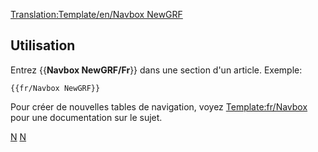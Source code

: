 [[Translation:Template/en/Navbox NewGRF]]
<noinclude>
</noinclude>{{fr/Navbox|navbar = off
|state = off

|name  = NewGRF
|group1 = NewGRF
|list1  = {{en/nowrap begin}} [[fr/Manual/NewGRF|Documentation générale]] <!--[[Documentation NewGRF]]
                 -->{{en/·w}} [[fr/unsorted/Fonctionnalités NewGRF|Fonctionnalités]] <!--
                 -->{{en/·w}} [[fr/unsorted/À faire NewGRF|Liste à faire]] <!--
                 -->{{en/·w}} [[fr/Manual/NewGRF|Options]] <!--
                 -->{{en/·w}} [[fr/Community/Liste NewGRF|Liste des NewGRFs fonctionnant]] <!--
                 -->{{en/·w}} [[fr/Archive/Lists/Ensembles NewGRF|Liste des ensembles NewGRF]]<!--
                 -->{{en/·w}} [[fr/Manual/FAQ NewGRF|FAQ]] {{en/nowrap end}}
}}
<noinclude>
==Utilisation==
Entrez <nowiki>{{</nowiki>'''Navbox NewGRF/Fr'''<nowiki>}}</nowiki> dans une section d'un article. Exemple:
<pre>{{fr/Navbox NewGRF}}</pre>

Pour créer de nouvelles tables de navigation, voyez [[Template:fr/Navbox]] pour une documentation sur le sujet.
[[Category:fr/Modèles|N]][[Category:fr/Navigation|N]]
</noinclude>